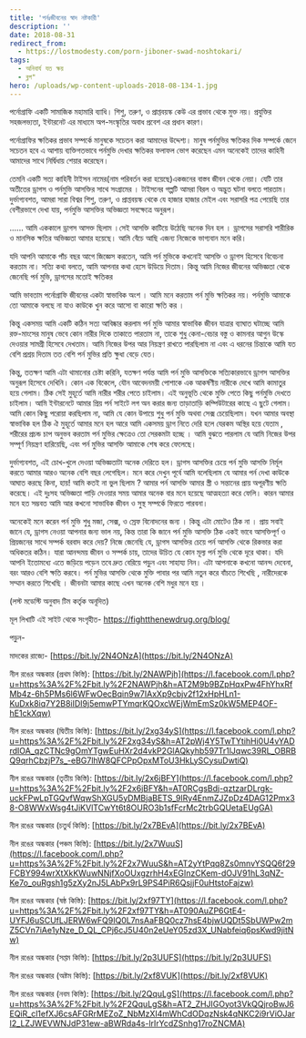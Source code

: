 ```yaml
---
title: 'পর্নঃজীবনের স্বাদ নষ্টকারী'
description: ''
date: 2018-08-31
redirect_from:
  - https://lostmodesty.com/porn-jiboner-swad-noshtokari/
tags:
  - অনিবার্য যত ক্ষয়
  - ব্লগ"
hero: /uploads/wp-content-uploads-2018-08-134-1.jpg
---
```


পর্নোগ্রাফি একটি সামাজিক মহামারি ব্যাধি। শিশু, তরুণ, ও প্রাপ্তবয়স্ক কেউ এর প্রভাব থেকে মুক্ত নয়। প্রযুক্তির সহজলভ্যতা, ইন্টারনেট এর মাধ্যমে অপ-সংস্কৃতির অবাধ প্রবেশ এর প্রধান কারণ।

পর্নোগ্রাফির ক্ষতিকর প্রভাব সম্পর্কে মানুষকে সচেতন করা আমাদের উদ্দেশ্য। মানুষ পর্নমুভির ক্ষতিকর দিক সম্পর্কে জেনে সচেতন হবে এ আশায় ব্যক্তিগতভাবে পর্নমুভি দেখার ক্ষতিকর ফলাফল ভোগ করেছেন এমন অনেকেই তাদের কাহিনী আমাদের সাথে নির্দ্বিধায় শেয়ার করেছেন।

তেমনি একটি সত্য কাহিনী টাইসন নামের(নাম পরিবর্তন করা হয়েছে)একজনের বাস্তব জীবন থেকে নেয়া। যেটি তার অতীতের ড্রাগস ও পর্নমুভি আসক্তির সাথে সংগ্রামের । টাইসনের গল্পটি আমরা বিরল ও অদ্ভুত ঘটনা বলতে পারতাম। দুর্ভাগ্যবশত, আমরা সারা বিশ্বর শিশু, তরুণ, ও প্রাপ্তবয়স্ক থেকে যে হাজার হাজার মেইল এবং সরাসরি পত্র পেয়েছি তার বেশীরভাগে দেখা যায়, পর্নমুভি আসক্তির অভিজ্ঞতা সবক্ষেত্রে অনুরূপ।

...... আমি এককালে ড্রাগস আসক্ত ছিলাম ।সেই আসক্তি কাটিয়ে উঠেছি অনেক দিন হল । ড্রাগসের সরাসরি শারীরিক ও মানসিক ক্ষতির অভিজ্ঞতা আমার হয়েছে। আমি বেঁচে আছি এজন্য নিজেকে ভাগ্যবান মনে করি।

যদি আপনি আমাকে পাঁচ বছর আগে জিজ্ঞেস করতেন, আমি পর্ন মুভিকে কখনোই আসক্তি ও ড্রাগস হিসেবে বিবেচনা করতাম না। সত্যি কথা বলতে, আমি আপনার কথা হেসে উডিয়ে দিতাম। কিন্তু আমি নিজের জীবনের অভিজ্ঞতা থেকে জেনেছি পর্ন মুভি, ড্রাগসের মতোই ক্ষতিকর

আমি ভাবতাম পর্নোগ্রাফি জীবনের একটা স্বাভাবিক অংশ । আমি মনে করতাম পর্ন মুভি ক্ষতিকর নয়। পর্নমুভি আমাকে তো আমাকে বলছে না যাও কাউকে খুন করে আসো বা কারো ক্ষতি কর ।

কিন্তু একসময় আমি একটি কঠিন সত্য আবিষ্কার করলাম পর্ন মুভি আমার স্বাভাবিক জীবন যাত্রার ব্যাঘাত ঘটাচ্ছে আমি রক্ত-মাংসের মানুষ ভেবে কোন নারীর দিকে তাকাতে পারতাম না, তাকে শুধু কেনা-বেচার বস্তু ও কামনার আগুন উস্কে দেওয়ার সামগ্রী হিসেবে দেখতাম। আমি নিজের উপর আর নিয়ন্ত্রণ রাখতে পারছিলাম না এবং এ ধরনের চিন্তাকে আমি যত বেশি প্রশ্রয় দিতাম তত বেশি পর্ন মুভির প্রতি ক্ষুধা বেড়ে যেত।

কিন্তু, ততক্ষণ আমি এটা থামানোর চেষ্টা করিনি, যতক্ষণ পর্যন্ত আমি পর্ন মুভি আসক্তিকে সত্যিকারভাবে ড্রাগস আসক্তির অনুরূপ হিসেবে দেখিনি। কোন এক বিকেলে, যৌন আবেদনময়ী পোশাকে এক আকর্ষণীয় নারীকে দেখে আমি কামাতুর হয়ে গেলাম। ঠিক সেই মুহূর্তে আমি নারীর শরীর পেতে চাইলাম। এই অনুভূতি থেকে মুক্তি পেতে কিছু পর্নমুভি দেখতে চাইলাম। আমি ইন্টারনেটে আমার প্রিয় পর্ন সাইটে লগ অন করার জন্য তাড়াতাড়ি কম্পিউটারের কাছে এ ছুটে গেলাম। আমি কোন কিছু পরোয়া করছিলাম না, আমি যে কোন উপায়ে শুধু পর্ন মুভি অথবা সেক্স চেয়েছিলাম। যখন আমার অবস্থা স্বাভাবিক হল ঠিক ঐ মুহূর্তে আমার মনে হল আরে আমি একসময় ড্রাগ নিতে দেরি হলে যেরকম অস্থির হয়ে যেতাম , শরীরের প্রচন্ড চাপ অনুভব করতাম পর্ন মুভির ক্ষেত্রেও তো সেরকমটা হচ্ছে । আমি বুঝতে পারলাম যে আমি নিজের উপর সম্পূর্ণ নিয়ন্ত্রণ হারিয়েছি, এবং পর্ন মুভির আসক্তি আমাকে শেষ করে ফেলেছে।

দুর্ভাগ্যবশত, এই চোখ-খুলে দেওয়া অভিজ্ঞতাটা অনেক দেরিতে হল। ড্রাগস আসক্তির চেয়ে পর্ন মুভি আসক্তি নির্মূল করতে আমার আরও অনেক বেশি বছর লেগেছিল। মনে করে দেখুন পূর্বে আমি বলেছিলাম যে আমার পর্ন দেখা কাউকে আঘাত করছে কিনা, হায়! আমি কতই না ভুল ছিলাম ? আমার পর্ন আসক্তি আমার স্ত্রী ও সন্তানের প্রায় অপূরণীয় ক্ষতি করেছে। এই দুঃসহ অভিজ্ঞতা পাড়ি দেওয়ার সময় আমার অনেক বার মনে হয়েছে আত্মহত্যা করে ফেলি। কারন আমার মনে হত সম্ভবত আমি আর কখনো সাভাবিক জীবন ও সুস্থ সম্পর্কে ফিরতে পারবনা।

অনেকেই মনে করেন পর্ন মুভি শুধু মজা, সেক্স, ও স্রেফ বিনোদনের জন্য । কিন্তু এটা মোটেও ঠিক না । প্রায় সবাই জানে যে, ড্রাগস নেওয়া আপনার জন্য ভাল নয়, কিন্ত তারা কি জানে পর্ন মুভি আসক্তি ঠিক একই ভাবে আসক্তিপূর্ণ ও প্রিয়জনের সাথে সম্পর্ক বরবাদ করে দেয়? নিজে জেনেছি যে, ড্রাগস আসক্তির চেয়ে পর্ন আসক্তি থেকে রিকভার করা অধিকতর কঠিন। যারা আনন্দময় জীবন ও সম্পর্ক চায়, তাদের উচিত যে কোন মূল্য পর্ন মুভি থেকে দূরে থাকা। যদি আপনি ইতোমধ্যে এতে জড়িয়ে পড়েন তবে দ্রুত বেরিয়ে পড়ুন এবং সাহায্য নিন। এটা আপনাকে কখনো আনন্দ দেবেনা, বরং আরও বেশি ক্ষতি করবে। পর্ন মুভির আসক্তি থেকে মুক্তি পাবার পর আমি নতুন করে বাঁচতে শিখেছি , নারীদেরকে সম্মান করতে শিখেছি । জীবনটা আমার কাছে এখন অনেক বেশি মধুর মনে হয় ।

(লস্ট মডেস্টি অনুবাদ টিম কর্তৃক অনূদিত)

মূল লিখাটি এই সাইট থেকে সংগৃহীত- https://fightthenewdrug.org/blog/

পড়ুন-

মাদকের রাজ্যে- [https://bit.ly/2N4ONzA](https://bit.ly/2N4ONzA)

নীল রঙের অন্ধকার (প্রথম কিস্তি): [https://bit.ly/2NAWPjh](https://l.facebook.com/l.php?u=https%3A%2F%2Fbit.ly%2F2NAWPjh&h=AT2M9b9BZpHqxPw4FhYhxRfMb4z-6h5PMs6l6WFwOecBqin9w7IAxXp9cbjv2f12xHpHLn1-KuDxk8iq7Y2B8iIDI9j5emwPTYmqrKQOxcWEjWmEmSz0kW5MEP4OF-hE1ckXqw)

নীল রঙের অন্ধকার (দ্বিতীয় কিস্তি): [https://bit.ly/2xg34yS](https://l.facebook.com/l.php?u=https%3A%2F%2Fbit.ly%2F2xg34yS&h=AT2pWj4Y5TwTYtihHi0U4vYADrdIOA_qzCTNc9gOmYTgwEuHXr2d4vkP2GlAQkyhb597Tr1lJqwc39RL_OBRBQ9qrhCbzjP7s_-eBG7lhW8QFCPpOpxMToU3HkLySCysuDwtiQ)

নীল রঙের অন্ধকার (তৃতীয় কিস্তি): [https://bit.ly/2x6jBFY](https://l.facebook.com/l.php?u=https%3A%2F%2Fbit.ly%2F2x6jBFY&h=AT0RCgsBdj-qztzarDLrgk-uckFPwLpTGQvfWqwShXGU5yDMBjaBETS_9lRy4EnmZJZpDz4DAG12Pmx38-O8WWxWsg4tJiKVlTCwYt6t8OURO3b1sfFcrMc2trbGQUetaEUgGA)

নীল রঙের অন্ধকার (চতুর্থ কিস্তি): [https://bit.ly/2x7BEvA](https://bit.ly/2x7BEvA)

নীল রঙের অন্ধকার (পঞ্চম কিস্তি): [https://bit.ly/2x7WuuS](https://l.facebook.com/l.php?u=https%3A%2F%2Fbit.ly%2F2x7WuuS&h=AT2yYtPqq8Zs0mnvYSQQ6f29FCBY994wrXtXkKWuwNNjfXoOUxgzrhH4xEGInzCKem-dOJV91hL3qNZ-Ke7o_ouRgsh1g5zXy2nJ5LAbPx9rL9PS4PiR6QsjjF0uHtstoFajzw)

নীল রঙের অন্ধকার (ষষ্ঠ কিস্তি): [https://bit.ly/2xf97TY](https://l.facebook.com/l.php?u=https%3A%2F%2Fbit.ly%2F2xf97TY&h=AT090AuZP6GtE4-UYFJ6uSCUfLJERW6wFQ9IQ0L7nsAaFBQ0cz7hsE4bjwUQDt5SbUWPw2mZ5CVn7iAe1yNze_D_QL_CPj6cJ5U40n2eUeY05zd3X_UNabfeiq6psKwd9jitNw)

নীল রঙের অন্ধকার (সপ্তম কিস্তি): [https://bit.ly/2p3UUFS](https://bit.ly/2p3UUFS)

নীল রঙের অন্ধকার (অষ্টম কিস্তি): [https://bit.ly/2xf8VUK](https://bit.ly/2xf8VUK)

নীল রঙের অন্ধকার (নবম কিস্তি): [https://bit.ly/2QquLgS](https://l.facebook.com/l.php?u=https%3A%2F%2Fbit.ly%2F2QquLgS&h=AT2_ZHJIGOyot3VkQQjroBwJ6EQiR_cl1efXJ6csAFGRrMEZoZ_NbMzXI4mWhCdODqzNsk4qNKC2i9rViOJarI2_LZJWEVWNJdP31ew-aBWRda4s-lrIrYcdZSnhg17roZNCMA)
